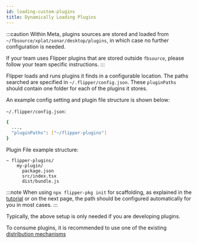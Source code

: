 ```yaml
---
id: loading-custom-plugins
title: Dynamically Loading Plugins
---
```


<FbInternalOnly>

:::caution
Within Meta, plugins sources are stored and loaded from `~/fbsource/xplat/sonar/desktop/plugins`, in which case no further configuration is needed.

If your team uses Flipper plugins that are stored outside `fbsource`, please follow your team specific instructions.
:::

</FbInternalOnly>

Flipper loads and runs plugins it finds in a configurable location. The paths searched are specified in `~/.flipper/config.json`. These `pluginPaths` should contain one folder for each of the plugins it stores.

An example config setting and plugin file structure is shown below:

`~/.flipper/config.json`:

```bash
{
  ...,
  "pluginPaths": ["~/flipper-plugins"]
}
```

Plugin File example structure:

```
~ flipper-plugins/
    my-plugin/
      package.json
      src/index.tsx
      dist/bundle.js
```

<OssOnly>

:::note
When using `npx flipper-pkg init` for scaffolding, as explained in the [tutorial](../tutorial/intro.mdx) or on the next page, the path should be configured automatically for you in most cases.
:::

</OssOnly>

Typically, the above setup is only needed if you are developing plugins.

To consume plugins, it is recommended to use one of the existing [distribution mechanisms](plugin-distribution.mdx)
